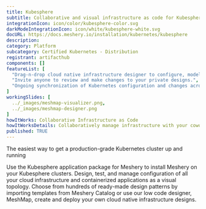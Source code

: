 ```yaml
---
title: Kubesphere
subtitle: Collaborative and visual infrastructure as code for Kubesphere
integrationIcon: icon/color/kubesphere-color.svg
darkModeIntegrationIcon: icon/white/kubesphere-white.svg
docURL: https://docs.meshery.io/installation/kubernetes/kubesphere
description: 
category: Platform
subcategory: Certified Kubernetes - Distribution
registrant: artifacthub
components: []
featureList: [
  "Drag-n-drop cloud native infrastructure designer to configure, model, and deploy your workloads.",
  "Invite anyone to review and make changes to your private designs.",
  "Ongoing synchronization of Kubernetes configuration and changes across any number of clusters."
]
workingSlides: [
  ../_images/meshmap-visualizer.png,
  ../_images/meshmap-designer.png
]
howItWorks: Collaborative Infrastructure as Code
howItWorksDetails: Collaboratively manage infrastructure with your coworkers synchronously sharing the same designs.
published: TRUE
---
```

<p>
The easiest way to get a production-grade Kubernetes cluster up and running
</p>
<p>
    Use the Kubesphere application package for Meshery to install Meshery on your Kubesphere clusters. Design, test, and manage configuration of all your cloud infrastructure and containerized applications as a visual topology. Choose from hundreds of ready-made design patterns by importing templates from Meshery Catalog or use our low code designer, MeshMap, create and deploy your own cloud native infrastructure designs.
</p>
